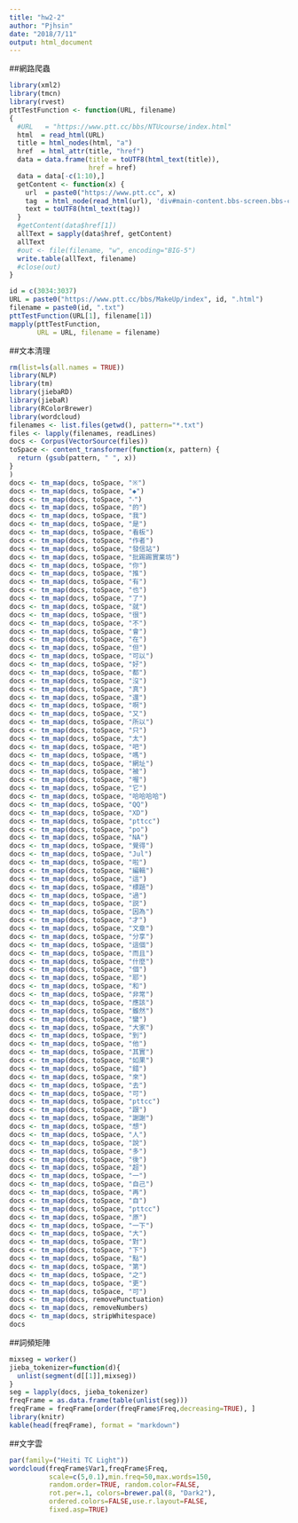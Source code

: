 ```yaml
---
title: "hw2-2"
author: "Pjhsin"
date: "2018/7/11"
output: html_document
---
```


##網路爬蟲
```r
library(xml2)
library(tmcn)
library(rvest)
pttTestFunction <- function(URL, filename)
{
  #URL   = "https://www.ptt.cc/bbs/NTUcourse/index.html"
  html  = read_html(URL)
  title = html_nodes(html, "a")
  href  = html_attr(title, "href")
  data = data.frame(title = toUTF8(html_text(title)),
                    href = href)
  data = data[-c(1:10),]
  getContent <- function(x) {
    url  = paste0("https://www.ptt.cc", x)
    tag  = html_node(read_html(url), 'div#main-content.bbs-screen.bbs-content')
    text = toUTF8(html_text(tag))
  }
  #getContent(data$href[1])
  allText = sapply(data$href, getContent)
  allText
  #out <- file(filename, "w", encoding="BIG-5") 
  write.table(allText, filename) 
  #close(out) 
}

id = c(3034:3037)
URL = paste0("https://www.ptt.cc/bbs/MakeUp/index", id, ".html")
filename = paste0(id, ".txt")
pttTestFunction(URL[1], filename[1])
mapply(pttTestFunction, 
       URL = URL, filename = filename)
```

##文本清理
```r
rm(list=ls(all.names = TRUE))
library(NLP)
library(tm)
library(jiebaRD)
library(jiebaR)
library(RColorBrewer)
library(wordcloud)
filenames <- list.files(getwd(), pattern="*.txt")
files <- lapply(filenames, readLines)
docs <- Corpus(VectorSource(files))
toSpace <- content_transformer(function(x, pattern) {
  return (gsub(pattern, " ", x))
}
)
docs <- tm_map(docs, toSpace, "※")
docs <- tm_map(docs, toSpace, "◆")
docs <- tm_map(docs, toSpace, "‧")
docs <- tm_map(docs, toSpace, "的")
docs <- tm_map(docs, toSpace, "我")
docs <- tm_map(docs, toSpace, "是")
docs <- tm_map(docs, toSpace, "看板")
docs <- tm_map(docs, toSpace, "作者")
docs <- tm_map(docs, toSpace, "發信站")
docs <- tm_map(docs, toSpace, "批踢踢實業坊")
docs <- tm_map(docs, toSpace, "你")
docs <- tm_map(docs, toSpace, "推")
docs <- tm_map(docs, toSpace, "有")
docs <- tm_map(docs, toSpace, "也")
docs <- tm_map(docs, toSpace, "了")
docs <- tm_map(docs, toSpace, "就")
docs <- tm_map(docs, toSpace, "很")
docs <- tm_map(docs, toSpace, "不")
docs <- tm_map(docs, toSpace, "會")
docs <- tm_map(docs, toSpace, "在")
docs <- tm_map(docs, toSpace, "但")
docs <- tm_map(docs, toSpace, "可以")
docs <- tm_map(docs, toSpace, "好")
docs <- tm_map(docs, toSpace, "都")
docs <- tm_map(docs, toSpace, "沒")
docs <- tm_map(docs, toSpace, "真")
docs <- tm_map(docs, toSpace, "還")
docs <- tm_map(docs, toSpace, "啊")
docs <- tm_map(docs, toSpace, "又")
docs <- tm_map(docs, toSpace, "所以")
docs <- tm_map(docs, toSpace, "只")
docs <- tm_map(docs, toSpace, "太")
docs <- tm_map(docs, toSpace, "吧")
docs <- tm_map(docs, toSpace, "嗎")
docs <- tm_map(docs, toSpace, "網址")
docs <- tm_map(docs, toSpace, "被")
docs <- tm_map(docs, toSpace, "喔")
docs <- tm_map(docs, toSpace, "它")
docs <- tm_map(docs, toSpace, "哈哈哈哈")
docs <- tm_map(docs, toSpace, "QQ")
docs <- tm_map(docs, toSpace, "XD")
docs <- tm_map(docs, toSpace, "pttcc")
docs <- tm_map(docs, toSpace, "po")
docs <- tm_map(docs, toSpace, "NA")
docs <- tm_map(docs, toSpace, "覺得")
docs <- tm_map(docs, toSpace, "Jul")
docs <- tm_map(docs, toSpace, "啦")
docs <- tm_map(docs, toSpace, "編輯")
docs <- tm_map(docs, toSpace, "這")
docs <- tm_map(docs, toSpace, "標題")
docs <- tm_map(docs, toSpace, "過")
docs <- tm_map(docs, toSpace, "説")
docs <- tm_map(docs, toSpace, "因為")
docs <- tm_map(docs, toSpace, "才")
docs <- tm_map(docs, toSpace, "文章")
docs <- tm_map(docs, toSpace, "分享")
docs <- tm_map(docs, toSpace, "這個")
docs <- tm_map(docs, toSpace, "而且")
docs <- tm_map(docs, toSpace, "什麼")
docs <- tm_map(docs, toSpace, "個")
docs <- tm_map(docs, toSpace, "耶")
docs <- tm_map(docs, toSpace, "和")
docs <- tm_map(docs, toSpace, "非常")
docs <- tm_map(docs, toSpace, "應該")
docs <- tm_map(docs, toSpace, "雖然")
docs <- tm_map(docs, toSpace, "蠻")
docs <- tm_map(docs, toSpace, "大家")
docs <- tm_map(docs, toSpace, "到")
docs <- tm_map(docs, toSpace, "他")
docs <- tm_map(docs, toSpace, "其實")
docs <- tm_map(docs, toSpace, "如果")
docs <- tm_map(docs, toSpace, "錯")
docs <- tm_map(docs, toSpace, "來")
docs <- tm_map(docs, toSpace, "去")
docs <- tm_map(docs, toSpace, "可")
docs <- tm_map(docs, toSpace, "pttcc")
docs <- tm_map(docs, toSpace, "跟")
docs <- tm_map(docs, toSpace, "謝謝")
docs <- tm_map(docs, toSpace, "想")
docs <- tm_map(docs, toSpace, "人")
docs <- tm_map(docs, toSpace, "說")
docs <- tm_map(docs, toSpace, "多")
docs <- tm_map(docs, toSpace, "後")
docs <- tm_map(docs, toSpace, "超")
docs <- tm_map(docs, toSpace, "一")
docs <- tm_map(docs, toSpace, "自己")
docs <- tm_map(docs, toSpace, "再")
docs <- tm_map(docs, toSpace, "自")
docs <- tm_map(docs, toSpace, "pttcc")
docs <- tm_map(docs, toSpace, "原")
docs <- tm_map(docs, toSpace, "一下")
docs <- tm_map(docs, toSpace, "大")
docs <- tm_map(docs, toSpace, "對")
docs <- tm_map(docs, toSpace, "下")
docs <- tm_map(docs, toSpace, "點")
docs <- tm_map(docs, toSpace, "第")
docs <- tm_map(docs, toSpace, "之")
docs <- tm_map(docs, toSpace, "更")
docs <- tm_map(docs, toSpace, "可")
docs <- tm_map(docs, removePunctuation)
docs <- tm_map(docs, removeNumbers)
docs <- tm_map(docs, stripWhitespace)
docs
```

##詞頻矩陣
```r
mixseg = worker()
jieba_tokenizer=function(d){
  unlist(segment(d[[1]],mixseg))
}
seg = lapply(docs, jieba_tokenizer)
freqFrame = as.data.frame(table(unlist(seg)))
freqFrame = freqFrame[order(freqFrame$Freq,decreasing=TRUE), ]
library(knitr)
kable(head(freqFrame), format = "markdown")
```

##文字雲
```r
par(family=("Heiti TC Light"))
wordcloud(freqFrame$Var1,freqFrame$Freq,
          scale=c(5,0.1),min.freq=50,max.words=150,
          random.order=TRUE, random.color=FALSE, 
          rot.per=.1, colors=brewer.pal(8, "Dark2"),
          ordered.colors=FALSE,use.r.layout=FALSE,
          fixed.asp=TRUE)
```